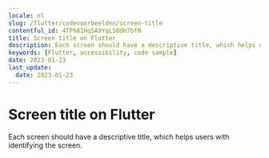```yaml
---
locale: nl
slug: /flutter/codevoorbeelden/screen-title
contentful_id: 4TPh81Hq5A9YqLS0UH7bfN
title: Screen title on Flutter
description: Each screen should have a descriptive title, which helps users with identifying the screen.
keywords: [Flutter, accessibility, code sample]
date: 2023-01-23
last_update:
  date: 2023-01-23
---
```


# Screen title on Flutter

Each screen should have a descriptive title, which helps users with identifying the screen.

<CodeSample id="screen-title" framework="flutter" locale="nl"/>
